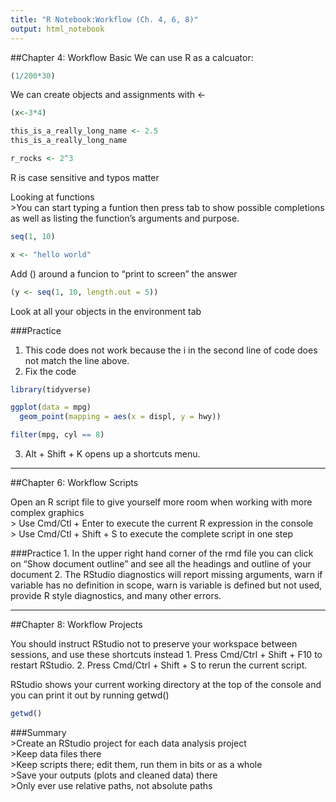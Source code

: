 ```yaml
---
title: "R Notebook:Workflow (Ch. 4, 6, 8)"
output: html_notebook
---
```


##Chapter 4: Workflow Basic
We can use R as a calcuator:
```r
(1/200*30)
```

We can create objects and assignments with <-
```r
(x<-3*4)
```

```r
this_is_a_really_long_name <- 2.5
this_is_a_really_long_name
```

```r
r_rocks <- 2^3
```

R is case sensitive and typos matter

Looking at functions  
>You can start typing a funtion then press tab to show possible completions as well as listing the function's arguments and purpose.

```r
seq(1, 10)
```

```r
x <- "hello world"
```

Add () around a funcion to "print to screen" the answer
```r
(y <- seq(1, 10, length.out = 5))
```

Look at all your objects in the environment tab

###Practice

1. This code does not work because the i in the second line of code does not match the line above.
2. Fix the code
```r
library(tidyverse)

ggplot(data = mpg)  
  geom_point(mapping = aes(x = displ, y = hwy))

filter(mpg, cyl == 8)
```

3. Alt + Shift + K opens up a shortcuts menu.

---

##Chapter 6: Workflow Scripts

Open an R script file to give yourself more room when working with more complex graphics  
> Use Cmd/Ctl + Enter to execute the current R expression in the console  
> Use Cmd/Ctl + Shift + S to execute the complete script in one step

###Practice
1. In the upper right hand corner of the rmd file you can click on "Show document outline" and see all the headings and outline of your document
2. The RStudio diagnostics will report missing arguments, warn if variable has no definition in scope, warn is variable is defined but not used, provide R style diagnostics, and many other errors.

---

##Chapter 8: Workflow Projects

You should instruct RStudio not to preserve your workspace between sessions, and use these shortcuts instead
1. Press Cmd/Ctrl + Shift + F10 to restart RStudio.
2. Press Cmd/Ctrl + Shift + S to rerun the current script.

RStudio shows your current working directory at the top of the console and you can print it out by running getwd()
```r
getwd()
```

###Summary  
>Create an RStudio project for each data analysis project  
>Keep data files there  
>Keep scripts there; edit them, run them in bits or as a whole  
>Save your outputs (plots and cleaned data) there  
>Only ever use relative paths, not absolute paths